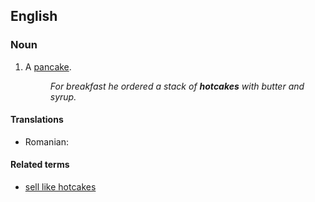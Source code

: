 ==English==

===Noun===
{{en-noun}}

# A [[pancake]].
#: ''For breakfast he ordered a stack of '''hotcakes''' with butter and syrup.''

====Translations====
{{trans-top|pancake}}
* Romanian: {{t|ro|clătită|f}}
{{trans-mid}}
{{trans-bottom}}

====Related terms====
* [[sell like hotcakes]]